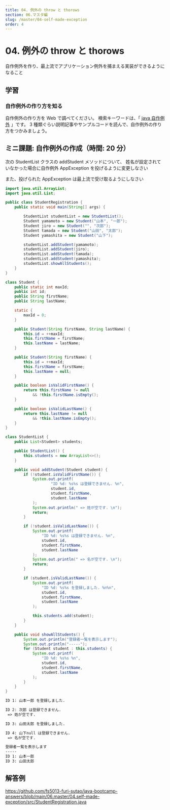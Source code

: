 ```yaml
---
title: 04. 例外の throw と thorows
section: 06.マスタ編
slug: /master/04-self-made-exception
order: 4
---
```


# 04. 例外の throw と thorows

<p class="goal">
  自作例外を作り、最上流でアプリケーション例外を捕まえる実装ができるようになること
</p>

## 学習

### 自作例外の作り方を知る

自作例外の作り方を Web で調べてください。
検索キーワードは、「 [java 自作例外](https://www.google.com/search?q=java+自作例外) 」です。
3 種類ぐらい説明記事やサンプルコードを読んで、自作例外の作り方をつかみましょう。

## ミニ課題: 自作例外の作成（時間: 20 分）

次の StudentList クラスの addStudent メソッドについて、
姓名が設定されていなかった場合に自作例外 AppException を投げるように変更しなさい

また、投げられた AppException は最上流で受け取るようにしなさい

```java title=src/StudentRegistration.java
import java.util.ArrayList;
import java.util.List;

public class StudentRegistration {
    public static void main(String[] args) {

        StudentList studentList = new StudentList();
        Student yamamoto = new Student("山本", "一郎");
        Student jiro = new Student("", "次郎");
        Student tamada = new Student("山田", "太郎");
        Student yamashita = new Student("山下");

        studentList.addStudent(yamamoto);
        studentList.addStudent(jiro);
        studentList.addStudent(tamada);
        studentList.addStudent(yamashita);
        studentList.showAllStudents();
    }
}

class Student {
    public static int maxId;
    public int id;
    public String firstName;
    public String lastName;

    static {
        maxId = 0;
    }

    public Student(String firstName, String lastName) {
        this.id = ++maxId;
        this.firstName = firstName;
        this.lastName = lastName;
    }

    public Student(String firstName) {
        this.id = ++maxId;
        this.firstName = firstName;
        this.lastName = null;
    }

    public boolean isValidFirstName() {
        return this.firstName != null
            && !this.firstName.isEmpty();
    }

    public boolean isValidLastName() {
        return this.lastName != null
            && !this.lastName.isEmpty();
    }
}

class StudentList {
    public List<Student> students;

    public StudentList() {
        this.students = new ArrayList<>();
    }

    public void addStudent(Student student) {
        if (!student.isValidFirstName()) {
            System.out.printf(
                    "ID %d: %s%s は登録できません. %n",
                    student.id,
                    student.firstName,
                    student.lastName
            );
            System.out.println(" => 姓が空です. \n");
            return;
        }

        if (!student.isValidLastName()) {
            System.out.printf(
                "ID %d: %s%s は登録できません. %n",
                student.id,
                student.firstName,
                student.lastName
            );
            System.out.println(" => 名が空です. \n");
            return;
        }

        if (student.isValidLastName()) {
            System.out.printf(
                "ID %d: %s%s を登録しました. %n%n",
                student.id,
                student.firstName,
                student.lastName
            );

            this.students.add(student);
        }
    }

    public void showAllStudents() {
        System.out.println("登録者一覧を表示します");
        System.out.println("-----");
        for (Student student : this.students) {
            System.out.printf(
                "ID %d: %s%s %n",
                student.id,
                student.firstName,
                student.lastName
            );
        }
    }
}
```

```txt title=自作例外追加後の実行結果
ID 1: 山本一郎 を登録しました.

ID 2: 次郎 は登録できません.
 => 姓が空です.

ID 3: 山田太郎 を登録しました.

ID 4: 山下null は登録できません.
 => 名が空です.

登録者一覧を表示します
-----
ID 1: 山本一郎
ID 3: 山田太郎
```

## 解答例

https://github.com/fs5013-furi-sutao/java-bootcamp-answers/blob/main/06.master/04.self-made-exception/src/StudentRegistration.java
